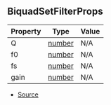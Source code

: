 ## BiquadSetFilterProps

| Property | Type | Value |
| ----------- | ----------- | ----------- |
| Q | [number](https://developer.mozilla.org/en-US/docs/Web/JavaScript/Reference/Global_Objects/Number) | N/A |
| f0 | [number](https://developer.mozilla.org/en-US/docs/Web/JavaScript/Reference/Global_Objects/Number) | N/A |
| fs | [number](https://developer.mozilla.org/en-US/docs/Web/JavaScript/Reference/Global_Objects/Number) | N/A |
| gain | [number](https://developer.mozilla.org/en-US/docs/Web/JavaScript/Reference/Global_Objects/Number) | N/A |


- [Source](https://github.com/Androz2091/discord-player/blob/cb6c009/packages/equalizer/src/biquad/Biquad.ts#L3)